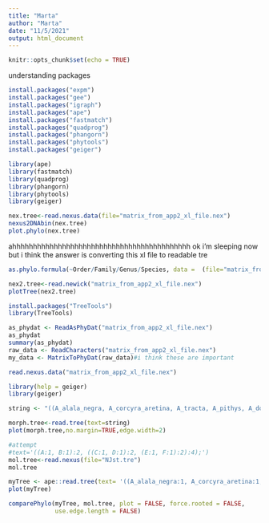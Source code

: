 ```yaml
---
title: "Marta"
author: "Marta"
date: "11/5/2021"
output: html_document
---
```


```r
knitr::opts_chunk$set(echo = TRUE)
```

understanding packages

```r
install.packages("expm")
install.packages("gee")
install.packages("igraph")
install.packages("ape")
install.packages("fastmatch")
install.packages("quadprog")
install.packages("phangorn")
install.packages("phytools")
install.packages("geiger")
```

```r
library(ape)
library(fastmatch)
library(quadprog)
library(phangorn)
library(phytools)
library(geiger)
```

```r
nex.tree<-read.nexus.data(file="matrix_from_app2_xl_file.nex")
nexus2DNAbin(nex.tree)
plot.phylo(nex.tree)
```
ahhhhhhhhhhhhhhhhhhhhhhhhhhhhhhhhhhhhhhhhhhh ok i'm sleeping now but i think the answer is converting this xl file to readable tre
```r
as.phylo.formula(~Order/Family/Genus/Species, data =  (file="matrix_from_app2_xl_file.nex"))
```

```r
nex2.tree<-read.newick("matrix_from_app2_xl_file.nex")
plotTree(nex2.tree)
```

```r
install.packages("TreeTools")
library(TreeTools)
```
```r
as_phydat <- ReadAsPhyDat("matrix_from_app2_xl_file.nex")
as_phydat
summary(as_phydat)
raw_data <- ReadCharacters("matrix_from_app2_xl_file.nex")
my_data <- MatrixToPhyDat(raw_data)#i think these are important
```

```r
read.nexus.data("matrix_from_app2_xl_file.nex")
```

```r
library(help = geiger)
library(geiger)
```
```r
string <- "((A_alala_negra, A_corcyra_aretina, A_tracta, A_pithys, A_donysa_donysa), ((A_serpacelerio, A_seriphiaaquillia, A_seriphiatherasia), (A_melonaleucocoma, A_salmoneus_colada, A_cytherea_cytherea, A_cythereadaguana, A_epioneagilla, A_etheldaethelda, A_thessaliathessalia, A_iphicleolathessalita, A_iphiclusiphiclus, A_shuara, A_plesaurephliassa, A_basiloides, A_atticaattica, A_leucerioides, A_saundersiisaundersii, A_boreasboreas, A_rothschildi, A_sichaeus, A_cocalacocala, A_leucophthalmairminella, A_irminatumida, A_pollina, A_lycoriaslara, A_lycoriasspruceana, A_erotia_erotia, A_mesentina, A_phylaca_pseudaethalia, A_capucinus_capucinus, A_heraclea_heraclea, A_naxia_naxia, A_justina_valentina, A_olynthia, A_jordani, A_zinazina, A_zinairma, A_delinita_delinita, A_boeotia_boeotia, A_maleaaethalia)));"

morph.tree<-read.tree(text=string)
plot(morph.tree,no.margin=TRUE,edge.width=2)
```
```r
#attempt
#text='((A:1, B:1):2, ((C:1, D:1):2, (E:1, F:1):2):4);')
mol.tree<-read.nexus(file="NJst.tre")
mol.tree

myTree <- ape::read.tree(text= '((A_alala_negra:1, A_corcyra_aretina:1, A_tracta:1, A_pithys:1, A_donysa_donysa:1):3, ((A_serpacelerio:1, A_seriphiaaquillia:1, A_seriphiatherasia:1):2, (A_melonaleucocoma:1, A_salmoneus_colada:1, A_cytherea_cytherea:1, A_cythereadaguana:1, A_epioneagilla:1, A_etheldaethelda:1, A_thessaliathessalia:1, A_iphicleolathessalita:1, A_iphiclusiphiclus:1, A_shuara:1, A_plesaurephliassa:1, A_basiloides:1, A_atticaattica:1, A_leucerioides:1, A_saundersiisaundersii:1, A_boreasboreas:1, A_rothschildi:1, A_sichaeus:1, A_cocalacocala:1, A_leucophthalmairminella:1, A_irminatumida:1, A_pollina:1, A_lycoriaslara:1, A_lycoriasspruceana:1, A_erotia_erotia:1, A_mesentina:1, A_phylaca_pseudaethalia:1, A_capucinus_capucinus:1, A_heraclea_heraclea:1, A_naxia_naxia:1, A_justina_valentina:1, A_olynthia:1, A_jordani:1, A_zinazina:1, A_zinairma:1, A_delinita_delinita:1, A_boeotia_boeotia:1, A_maleaaethalia:1):2):3):4;')
plot(myTree)

comparePhylo(myTree, mol.tree, plot = FALSE, force.rooted = FALSE,
             use.edge.length = FALSE)
```